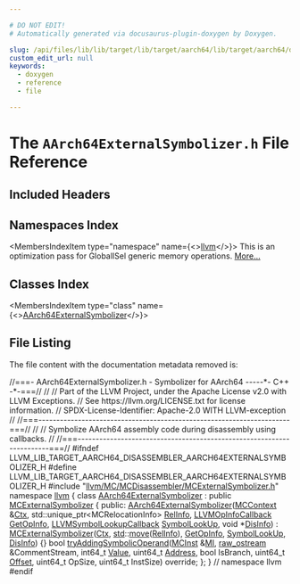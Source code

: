 ```yaml
---

# DO NOT EDIT!
# Automatically generated via docusaurus-plugin-doxygen by Doxygen.

slug: /api/files/lib/lib/target/lib/target/aarch64/lib/target/aarch64/disassembler/aarch64externalsymbolizer-h
custom_edit_url: null
keywords:
  - doxygen
  - reference
  - file

---
```





# The `AArch64ExternalSymbolizer.h` File Reference

<DoxygenPage pluginConfig={pluginConfig}>



## Included Headers

<IncludesList>
<IncludesListItem
  filePath="llvm/MC/MCDisassembler/MCExternalSymbolizer.h"
  permalink="/docs/api/files/include/include/llvm/include/llvm/mc/include/llvm/mc/mcdisassembler/mcexternalsymbolizer-h"
  isLocal="true" />
</IncludesList>

## Namespaces Index

<MembersIndex>

<MembersIndexItem
  type="namespace"
  name={<><a href="/docs/api/namespaces/llvm">llvm</a></>}>
This is an optimization pass for GlobalISel generic memory operations. <a href="/docs/api/namespaces/llvm/#details">More...</a>
</MembersIndexItem>

</MembersIndex>

## Classes Index

<MembersIndex>

<MembersIndexItem
  type="class"
  name={<><a href="/docs/api/classes/llvm/aarch64externalsymbolizer">AArch64ExternalSymbolizer</a></>}>
</MembersIndexItem>

</MembersIndex>


## File Listing

The file content with the documentation metadata removed is:

<ProgramListing>

<Link id="l00001" /><CodeLine lineNumber="1"><span class="doxyHighlightComment">//===- AArch64ExternalSymbolizer.h - Symbolizer for AArch64 -----&#42;- C++ -&#42;-===//</span></CodeLine>
<Link id="l00002" /><CodeLine lineNumber="2"><span class="doxyHighlightComment">//</span></CodeLine>
<Link id="l00003" /><CodeLine lineNumber="3"><span class="doxyHighlightComment">// Part of the LLVM Project, under the Apache License v2.0 with LLVM Exceptions.</span></CodeLine>
<Link id="l00004" /><CodeLine lineNumber="4"><span class="doxyHighlightComment">// See https://llvm.org/LICENSE.txt for license information.</span></CodeLine>
<Link id="l00005" /><CodeLine lineNumber="5"><span class="doxyHighlightComment">// SPDX-License-Identifier: Apache-2.0 WITH LLVM-exception</span></CodeLine>
<Link id="l00006" /><CodeLine lineNumber="6"><span class="doxyHighlightComment">//</span></CodeLine>
<Link id="l00007" /><CodeLine lineNumber="7"><span class="doxyHighlightComment">//===----------------------------------------------------------------------===//</span></CodeLine>
<Link id="l00008" /><CodeLine lineNumber="8"><span class="doxyHighlightComment">//</span></CodeLine>
<Link id="l00009" /><CodeLine lineNumber="9"><span class="doxyHighlightComment">// Symbolize AArch64 assembly code during disassembly using callbacks.</span></CodeLine>
<Link id="l00010" /><CodeLine lineNumber="10"><span class="doxyHighlightComment">//</span></CodeLine>
<Link id="l00011" /><CodeLine lineNumber="11"><span class="doxyHighlightComment">//===----------------------------------------------------------------------===//</span></CodeLine>
<Link id="l00012" /><CodeLine lineNumber="12"></CodeLine>
<Link id="l00013" /><CodeLine lineNumber="13"><span class="doxyHighlightPreprocessor">#ifndef LLVM&#95;LIB&#95;TARGET&#95;AARCH64&#95;DISASSEMBLER&#95;AARCH64EXTERNALSYMBOLIZER&#95;H</span></CodeLine>
<Link id="l00014" /><CodeLine lineNumber="14"><span class="doxyHighlightPreprocessor">#define LLVM&#95;LIB&#95;TARGET&#95;AARCH64&#95;DISASSEMBLER&#95;AARCH64EXTERNALSYMBOLIZER&#95;H</span></CodeLine>
<Link id="l00015" /><CodeLine lineNumber="15"></CodeLine>
<Link id="l00016" /><CodeLine lineNumber="16"><span class="doxyHighlightPreprocessor">#include &quot;<a href="/docs/api/files/include/include/llvm/include/llvm/mc/include/llvm/mc/mcdisassembler/mcexternalsymbolizer-h">llvm/MC/MCDisassembler/MCExternalSymbolizer.h</a>&quot;</span></CodeLine>
<Link id="l00017" /><CodeLine lineNumber="17"></CodeLine>
<Link id="l00018" /><CodeLine lineNumber="18"><span class="doxyHighlightKeyword">namespace </span><span class="doxyHighlight"><a href="/docs/api/namespaces/llvm">llvm</a> &#123;</span></CodeLine>
<Link id="l00019" /><CodeLine lineNumber="19"></CodeLine>
<Link id="l00020" /><CodeLine lineNumber="20" lineLink="/docs/api/classes/llvm/aarch64externalsymbolizer"><span class="doxyHighlightKeyword">class </span><span class="doxyHighlight"><a href="/docs/api/classes/llvm/aarch64externalsymbolizer/#a1d968b4e0193154acbbe41c3604f7f20">AArch64ExternalSymbolizer</a> : </span><span class="doxyHighlightKeyword">public</span><span class="doxyHighlight"> <a href="/docs/api/classes/llvm/mcexternalsymbolizer/#a33721a5176a9422407d47a78e6bbfe82">MCExternalSymbolizer</a> &#123;</span></CodeLine>
<Link id="l00021" /><CodeLine lineNumber="21"><span class="doxyHighlightKeyword">public</span><span class="doxyHighlight">:</span></CodeLine>
<Link id="l00022" /><CodeLine lineNumber="22" lineLink="/docs/api/classes/llvm/aarch64externalsymbolizer/#a1d968b4e0193154acbbe41c3604f7f20"><span class="doxyHighlight">  <a href="/docs/api/classes/llvm/aarch64externalsymbolizer/#a1d968b4e0193154acbbe41c3604f7f20">AArch64ExternalSymbolizer</a>(<a href="/docs/api/classes/llvm/mccontext">MCContext</a> &amp;<a href="/docs/api/classes/llvm/mcsymbolizer/#ae7ae949c9f9c53c3e6e8c29799753c01">Ctx</a>,</span></CodeLine>
<Link id="l00023" /><CodeLine lineNumber="23"><span class="doxyHighlight">                            std::unique&#95;ptr&lt;MCRelocationInfo&gt; <a href="/docs/api/classes/llvm/mcsymbolizer/#a65399cf3fad4593f48477a0962ddd074">RelInfo</a>,</span></CodeLine>
<Link id="l00024" /><CodeLine lineNumber="24"><span class="doxyHighlight">                            <a href="/docs/api/groups/llvmcdisassembler/#gaa8eb7ea1e53fd6e7a11b6aa4749c6e60">LLVMOpInfoCallback</a> <a href="/docs/api/classes/llvm/mcexternalsymbolizer/#a2307af972a75c070da7242a59df69859">GetOpInfo</a>,</span></CodeLine>
<Link id="l00025" /><CodeLine lineNumber="25"><span class="doxyHighlight">                            <a href="/docs/api/groups/llvmcdisassembler/#ga05ffa603beb390898904a06b14ee5537">LLVMSymbolLookupCallback</a> <a href="/docs/api/classes/llvm/mcexternalsymbolizer/#a43bb0a0aab29f9a9dbdee6a2e2d3264f">SymbolLookUp</a>,</span></CodeLine>
<Link id="l00026" /><CodeLine lineNumber="26"><span class="doxyHighlight">                            </span><span class="doxyHighlightKeywordType">void</span><span class="doxyHighlight"> &#42;<a href="/docs/api/classes/llvm/mcexternalsymbolizer/#a08e6d3c9e137726ed3c3729b61d8bed0">DisInfo</a>)</span></CodeLine>
<Link id="l00027" /><CodeLine lineNumber="27"><span class="doxyHighlight">      : <a href="/docs/api/classes/llvm/mcexternalsymbolizer/#a33721a5176a9422407d47a78e6bbfe82">MCExternalSymbolizer</a>(<a href="/docs/api/classes/llvm/mcsymbolizer/#ae7ae949c9f9c53c3e6e8c29799753c01">Ctx</a>, <a href="/docs/api/namespaces/std">std</a>::<a href="/docs/api/namespaces/llvm/#abfc9c7ecf70f66901e439f7c04ef3dbb">move</a>(<a href="/docs/api/classes/llvm/mcsymbolizer/#a65399cf3fad4593f48477a0962ddd074">RelInfo</a>), <a href="/docs/api/classes/llvm/mcexternalsymbolizer/#a2307af972a75c070da7242a59df69859">GetOpInfo</a>, <a href="/docs/api/classes/llvm/mcexternalsymbolizer/#a43bb0a0aab29f9a9dbdee6a2e2d3264f">SymbolLookUp</a>,</span></CodeLine>
<Link id="l00028" /><CodeLine lineNumber="28"><span class="doxyHighlight">                             <a href="/docs/api/classes/llvm/mcexternalsymbolizer/#a08e6d3c9e137726ed3c3729b61d8bed0">DisInfo</a>) &#123;&#125;</span></CodeLine>
<Link id="l00029" /><CodeLine lineNumber="29"></CodeLine>
<Link id="l00030" /><CodeLine lineNumber="30"><span class="doxyHighlight">  </span><span class="doxyHighlightKeywordType">bool</span><span class="doxyHighlight"> <a href="/docs/api/classes/llvm/aarch64externalsymbolizer/#aadc518cf2b179163c8eca58f17e333b2">tryAddingSymbolicOperand</a>(<a href="/docs/api/classes/llvm/mcinst">MCInst</a> &amp;<a href="/docs/api/files/lib/lib/codegen/lib/codegen/globalisel/irtranslator-cpp/#abe44dfdea65b4f7e11e0a608ab708b76">MI</a>, <a href="/docs/api/classes/llvm/raw-ostream">raw&#95;ostream</a> &amp;CommentStream,</span></CodeLine>
<Link id="l00031" /><CodeLine lineNumber="31"><span class="doxyHighlight">                                int64&#95;t <a href="/docs/api/classes/llvm/value">Value</a>, uint64&#95;t <a href="/docs/api/namespaces/llvm/#a8e02bbea14c70bab55fbc1384e1472d9add7bf230fde8d4836917806aff6a6b27">Address</a>, </span><span class="doxyHighlightKeywordType">bool</span><span class="doxyHighlight"> IsBranch,</span></CodeLine>
<Link id="l00032" /><CodeLine lineNumber="32"><span class="doxyHighlight">                                uint64&#95;t <a href="/docs/api/namespaces/llvm/#a05f5b9a11bdcc5feba62899f95dcf878a3134224cba2545bc57954d3b072aebb4">Offset</a>, uint64&#95;t OpSize,</span></CodeLine>
<Link id="l00033" /><CodeLine lineNumber="33"><span class="doxyHighlight">                                uint64&#95;t InstSize) </span><span class="doxyHighlightKeyword">override</span><span class="doxyHighlight">;</span></CodeLine>
<Link id="l00034" /><CodeLine lineNumber="34"><span class="doxyHighlight">&#125;;</span></CodeLine>
<Link id="l00035" /><CodeLine lineNumber="35"></CodeLine>
<Link id="l00036" /><CodeLine lineNumber="36"><span class="doxyHighlight">&#125; </span><span class="doxyHighlightComment">// namespace llvm</span></CodeLine>
<Link id="l00037" /><CodeLine lineNumber="37"></CodeLine>
<Link id="l00038" /><CodeLine lineNumber="38"><span class="doxyHighlightPreprocessor">#endif</span></CodeLine>

</ProgramListing>


</DoxygenPage>
